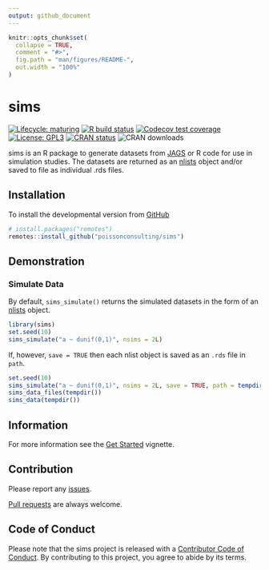 ```yaml
---
output: github_document
---
```


<!-- README.md is generated from README.Rmd. Please edit that file -->

```r
knitr::opts_chunk$set(
  collapse = TRUE,
  comment = "#>",
  fig.path = "man/figures/README-",
  out.width = "100%"
)
```
# sims

<!-- badges: start -->
[![Lifecycle: maturing](https://img.shields.io/badge/lifecycle-maturing-blue.svg)](https://www.tidyverse.org/lifecycle/#maturing)
[![R build status](https://github.com/poissonconsulting/sims/workflows/R-CMD-check/badge.svg)](https://github.com/poissonconsulting/sims/actions)
[![Codecov test coverage](https://codecov.io/gh/poissonconsulting/sims/branch/master/graph/badge.svg)](https://codecov.io/gh/poissonconsulting/sims?branch=master)
[![License: GPL3](https://img.shields.io/badge/License-GPL3-blue.svg)](https://www.gnu.org/licenses/gpl-3.0.html)
[![CRAN status](https://www.r-pkg.org/badges/version/sims)](https://cran.r-project.org/package=sims)
![CRAN downloads](http://cranlogs.r-pkg.org/badges/sims)
<!-- badges: end -->

sims is an R package to generate datasets from [JAGS](http://mcmc-jags.sourceforge.net) or R code for use in simulation studies.
The datasets are returned as an [nlists](https://github.com/poissonconsulting/nlist) object and/or saved to file as individual .rds files.

## Installation

To install the developmental version from [GitHub](https://github.com/poissonconsulting/sims)
```r
# install.packages("remotes")
remotes::install_github("poissonconsulting/sims")
```

## Demonstration

### Simulate Data

By default, `sims_simulate()` returns the simulated datasets in the form of an [nlists](https://github.com/poissonconsulting/nlist) object.

```r
library(sims)
set.seed(10)
sims_simulate("a ~ dunif(0,1)", nsims = 2L)
```

If, however, `save = TRUE` then each nlist object is saved as an `.rds` file in `path`.
```r
set.seed(10)
sims_simulate("a ~ dunif(0,1)", nsims = 2L, save = TRUE, path = tempdir(), exists = NA)
sims_data_files(tempdir())
sims_data(tempdir())
```

## Information

For more information see the [Get Started](https://poissonconsulting.github.io/sims/articles/sims.html) vignette.

## Contribution

Please report any [issues](https://github.com/poissonconsulting/sims/issues).

[Pull requests](https://github.com/poissonconsulting/sims/pulls) are always welcome.

## Code of Conduct

Please note that the sims project is released with a [Contributor Code of Conduct](https://contributor-covenant.org/version/2/0/CODE_OF_CONDUCT.html). By contributing to this project, you agree to abide by its terms.

